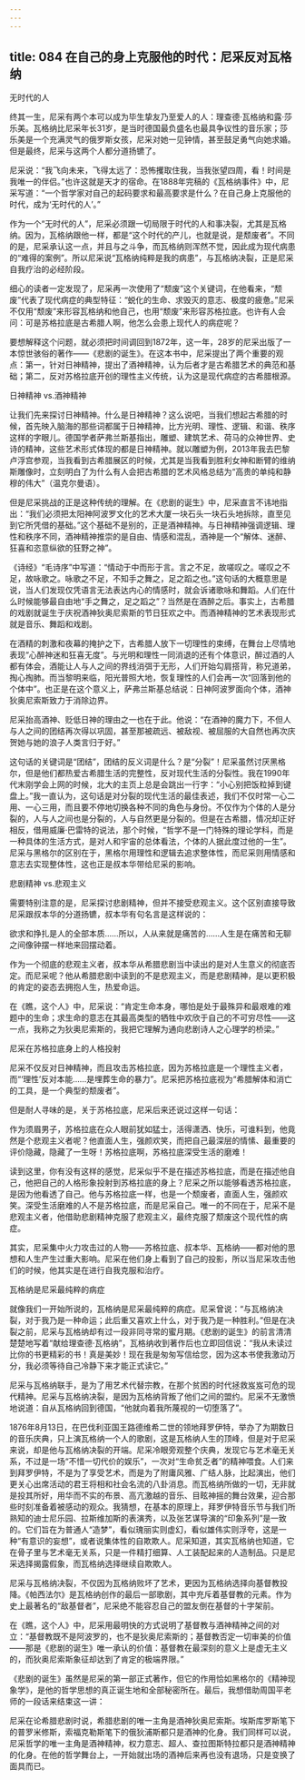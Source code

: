 ```yaml
---
---
---
```

title: 084 在自己的身上克服他的时代：尼采反对瓦格纳
---







无时代的人

终其一生，尼采有两个本可以成为毕生挚友乃至爱人的人：理查德·瓦格纳和露·莎乐美。瓦格纳比尼采年长31岁，是当时德国最负盛名也最具争议性的音乐家；莎乐美是一个充满灵气的俄罗斯女孩，尼采对她一见钟情，甚至鼓足勇气向她求婚。但是最终，尼采与这两个人都分道扬镳了。

尼采说：“我飞向未来，飞得太远了：恐怖攫取住我，当我张望四周，看！时间是我唯一的伴侣。”也许这就是天才的宿命。在1888年完稿的《瓦格纳事件》中，尼采写道：“一个哲学家对自己的起码要求和最高要求是什么？在自己身上克服他的时代，成为‘无时代的人’。”

作为一个“无时代的人”，尼采必须跟一切局限于时代的人和事决裂，尤其是瓦格纳。因为，瓦格纳跟他一样，都是“这个时代的产儿，也就是说，是颓废者”。不同的是，尼采承认这一点，并且与之斗争，而瓦格纳则浑然不觉，因此成为现代病患的“难得的案例”。所以尼采说“瓦格纳纯粹是我的病患”，与瓦格纳决裂，正是尼采自我疗治的必经阶段。

细心的读者一定发现了，尼采再一次使用了“颓废”这个关键词，在他看来，“颓废”代表了现代病症的典型特征：“蜕化的生命、求毁灭的意志、极度的疲惫。”尼采不仅用“颓废”来形容瓦格纳和他自己，也用“颓废”来形容苏格拉底。也许有人会问：可是苏格拉底是古希腊人啊，他怎么会患上现代人的病症呢？

要想解释这个问题，就必须把时间调回到1872年，这一年，28岁的尼采出版了一本惊世骇俗的著作——《悲剧的诞生》。在这本书中，尼采提出了两个重要的观点：第一，针对日神精神，提出了酒神精神，认为后者才是古希腊艺术的典范和基础；第二，反对苏格拉底开创的理性主义传统，认为这是现代病症的古希腊根源。


日神精神 vs.酒神精神

让我们先来探讨日神精神。什么是日神精神？这么说吧，当我们想起古希腊的时候，首先映入脑海的那些词都属于日神精神，比方光明、理性、逻辑、和谐、秩序这样的字眼儿。德国学者萨弗兰斯基指出，雕塑、建筑艺术、荷马的众神世界、史诗的精神，这些艺术形式体现的都是日神精神。就以雕塑为例，2013年我去巴黎卢浮宫参观，当我看到古希腊展区的时候，尤其是当我看到胜利女神和断臂的维纳斯雕像时，立刻明白了为什么有人会把古希腊的艺术风格总结为“高贵的单纯和静穆的伟大”（温克尔曼语）。

但是尼采挑战的正是这种传统的理解。在《悲剧的诞生》中，尼采直言不讳地指出：“我们必须把太阳神阿波罗文化的艺术大厦一块石头一块石头地拆除，直至见到它所凭借的基础。”这个基础不是别的，正是酒神精神。与日神精神强调逻辑、理性和秩序不同，酒神精神推崇的是自由、情感和混乱，酒神是一个“解体、迷醉、狂喜和恣意纵欲的狂野之神”。

《诗经》“毛诗序”中写道：“情动于中而形于言。言之不足，故嗟叹之。嗟叹之不足，故咏歌之。咏歌之不足，不知手之舞之，足之蹈之也。”这句话的大概意思是说，当人们发现仅凭语言无法表达内心的情感时，就会诉诸歌咏和舞蹈。人们在什么时候能够最自由地“手之舞之，足之蹈之”？当然是在酒醉之后。事实上，古希腊的戏剧就诞生于庆祝酒神狄奥尼索斯的节日狂欢之中。而酒神精神的艺术表现形式就是音乐、舞蹈和戏剧。

在酒精的刺激和夜幕的掩护之下，古希腊人放下一切理性的束缚，在舞台上尽情地表现“心醉神迷和狂喜无度”。与光明和理性一同消退的还有个体意识，醉过酒的人都有体会，酒能让人与人之间的界线消弭于无形，人们开始勾肩搭背，称兄道弟，掏心掏肺。而当黎明来临，阳光普照大地，恢复理性的人们会再一次“回落到他的个体中”。也正是在这个意义上，萨弗兰斯基总结说：日神阿波罗面向个体，酒神狄奥尼索斯致力于消除边界。

尼采抬高酒神、贬低日神的理由之一也在于此。他说：“在酒神的魔力下，不但人与人之间的团结再次得以巩固，甚至那被疏远、被敌视、被屈服的大自然也再次庆贺她与她的浪子人类言归于好。”

这句话的关键词是“团结”，团结的反义词是什么？是“分裂”！尼采虽然讨厌黑格尔，但是他们都热爱古希腊生活的完整性，反对现代生活的分裂性。我在1990年代末刚学会上网的时候，北大的主页上总是会跳出一行字：“小心别把饭粒掉到键盘上。”我一直认为，这句话是对分裂的现代生活的最佳表述，我们不仅时常一心二用、一心三用，而且要不停地切换各种不同的角色与身份。不仅作为个体的人是分裂的，人与人之间也是分裂的，人与自然更是分裂的。但是在古希腊，情况却正好相反，借用威廉·巴雷特的说法，那个时候，“哲学不是一门特殊的理论学科，而是一种具体的生活方式，是对人和宇宙的总体看法，个体的人据此度过他的一生”。尼采与黑格尔的区别在于，黑格尔用理性和逻辑去追求整体性，而尼采则用情感和意志去实现整体性，这也正是叔本华带给尼采的影响。


悲剧精神 vs.悲观主义

需要特别注意的是，尼采探讨悲剧精神，但并不接受悲观主义。这个区别直接导致尼采跟叔本华的分道扬镳，叔本华有句名言是这样说的：

欲求和挣扎是人的全部本质……所以，人从来就是痛苦的……人生是在痛苦和无聊之间像钟摆一样地来回摆动着。

作为一个彻底的悲观主义者，叔本华从希腊悲剧当中读出的是对人生意义的彻底否定。而尼采呢？他从希腊悲剧中读到的不是悲观主义，而是悲剧精神，是以更积极的肯定的姿态去拥抱人生，热爱命运。

在《瞧，这个人》中，尼采说：“肯定生命本身，哪怕是处于最殊异和最艰难的难题中的生命；求生命的意志在其最高类型的牺牲中欢欣于自己的不可穷尽性——这一点，我称之为狄奥尼索斯的，我把它理解为通向悲剧诗人之心理学的桥梁。”


尼采在苏格拉底身上的人格投射

尼采不仅反对日神精神，而且攻击苏格拉底，因为苏格拉底是一个理性主义者，而“‘理性’反对本能……是埋葬生命的暴力”。尼采把苏格拉底视为“希腊解体和消亡的工具，是一个典型的颓废者”。

但是耐人寻味的是，关于苏格拉底，尼采后来还说过这样一句话：

作为须眉男子，苏格拉底在众人眼前犹如猛士，活得潇洒、快乐，可谁料到，他竟然是个悲观主义者呢？他直面人生，强颜欢笑，而把自己最深层的情愫、最重要的评价隐藏，隐藏了一生呀！苏格拉底啊，苏格拉底深受生活的磨难！

读到这里，你有没有这样的感觉，尼采似乎不是在描述苏格拉底，而是在描述他自己，他把自己的人格形象投射到苏格拉底的身上？尼采之所以能够看透苏格拉底，是因为他看透了自己。他与苏格拉底一样，也是一个颓废者，直面人生，强颜欢笑。深受生活磨难的人不是苏格拉底，而是尼采自己。唯一的不同在于，尼采不是悲观主义者，他借助悲剧精神克服了悲观主义，最终克服了颓废这个现代性的病症。

其实，尼采集中火力攻击过的人物——苏格拉底、叔本华、瓦格纳——都对他的思想和人生产生过重大影响。尼采在他们身上看到了自己的投影，所以当尼采攻击他们的时候，他其实是在进行自我克服和治疗。


瓦格纳是尼采最纯粹的病症

就像我们一开始所说的，瓦格纳是尼采最纯粹的病症。尼采曾说：“与瓦格纳决裂，对于我乃是一种命运；此后重又喜欢上什么，对于我乃是一种胜利。”但是在决裂之前，尼采与瓦格纳却有过一段非同寻常的蜜月期。《悲剧的诞生》的前言清清楚楚地写着“献给理查德·瓦格纳”，瓦格纳收到著作后也立即回信说：“我从未读过比你的书更精彩的书！真是美妙！现在我是匆匆写信给您，因为这本书使我激动万分，我必须等待自己冷静下来才能正式读它。”

尼采与瓦格纳联手，是为了用艺术代替宗教，在那个贫困的时代拯救岌岌可危的现代精神。尼采与瓦格纳决裂，是因为瓦格纳背叛了他们之间的盟约。尼采不无激愤地说道：自从瓦格纳回到德国，“他就向着我所蔑视的一切堕落了”。

1876年8月13日，在巴伐利亚国王路德维希二世的领地拜罗伊特，举办了为期数日的音乐庆典，只上演瓦格纳一个人的歌剧，这是瓦格纳人生的顶峰，但是对于尼采来说，却是他与瓦格纳决裂的开端。尼采冷眼旁观整个庆典，发现它与艺术毫无关系，不过是一场“不惜一切代价的娱乐”，一次对“生命贫乏者”的精神喂食。人们来到拜罗伊特，不是为了享受艺术，而是为了附庸风雅、广结人脉，比起演出，他们更关心出席活动的君王将相和社会名流的八卦消息。而瓦格纳所做的一切，无非就是投其所好，用华而不实的布景、高亢激越的音乐、目眩神摇的舞台效果，迎合那些时刻准备着被感动的观众。我猜想，在基本的原理上，拜罗伊特音乐节与我们所熟知的迪士尼乐园、拉斯维加斯的表演秀，以及张艺谋导演的“印象系列”是一致的。它们旨在为普通人“造梦”，看似瑰丽实则虚幻，看似雄伟实则浮夸，这是一种“有意识的妄想”，或者说集体性的自欺欺人。尼采知道，其实瓦格纳也知道，它在骨子里与艺术毫无关系，只是一件精打细算、人工装配起来的人造制品。只是尼采选择揭露假象，而瓦格纳选择继续自欺欺人。

尼采与瓦格纳决裂，不仅因为瓦格纳败坏了艺术，更因为瓦格纳选择向基督教投降。《帕西法尔》是瓦格纳创作的最后一部歌剧，其中充斥着基督教的元素。作为史上最著名的“敌基督者”，尼采绝不能容忍自己的盟友倒在基督的十字架前。

在《瞧，这个人》中，尼采用最明快的方式说明了基督教与酒神精神之间的对立：“基督教既不是阿波罗的，也不是狄奥尼索斯的；基督教否定一切审美的价值——那是《悲剧的诞生》唯一承认的价值：基督教在最深刻的意义上是虚无主义的，而狄奥尼索斯象征却达到了肯定的极端界限。”

《悲剧的诞生》虽然是尼采的第一部正式著作，但它的作用恰如黑格尔的《精神现象学》，是他的哲学思想的真正诞生地和全部秘密所在。最后，我想借助周国平老师的一段话来结束这一讲：

尼采在论希腊悲剧时说，希腊悲剧的唯一主角是酒神狄奥尼索斯。埃斯库罗斯笔下的普罗米修斯，索福克勒斯笔下的俄狄浦斯都只是酒神的化身。我们同样可以说，尼采哲学的唯一主角是酒神精神，权力意志、超人、查拉图斯特拉都只是酒神精神的化身。在他的哲学舞台上，一开始就出场的酒神后来再也没有退场，只是变换了面具而已。